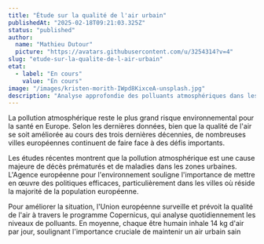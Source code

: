 ```yaml
---
title: "Étude sur la qualité de l'air urbain"
publishedAt: "2025-02-18T09:21:03.325Z"
status: "published"
author:
  name: "Mathieu Dutour"
  picture: "https://avatars.githubusercontent.com/u/3254314?v=4"
slug: "etude-sur-la-qualite-de-l-air-urbain"
etat:
  - label: "En cours"
    value: "En cours"
image: "/images/kristen-morith-IWpd8KixceA-unsplash.jpg"
description: "Analyse approfondie des polluants atmosphériques dans les grandes villes françaises et leurs effets sur la santé respiratoire."
---
```


La pollution atmosphérique reste le plus grand risque environnemental pour la santé en Europe. Selon les dernières données, bien que la qualité de l'air se soit améliorée au cours des trois dernières décennies, de nombreuses villes européennes continuent de faire face à des défis importants.

Les études récentes montrent que la pollution atmosphérique est une cause majeure de décès prématurés et de maladies dans les zones urbaines. L'Agence européenne pour l'environnement souligne l'importance de mettre en œuvre des politiques efficaces, particulièrement dans les villes où réside la majorité de la population européenne.

Pour améliorer la situation, l'Union européenne surveille et prévoit la qualité de l'air à travers le programme Copernicus, qui analyse quotidiennement les niveaux de polluants. En moyenne, chaque être humain inhale 14 kg d'air par jour, soulignant l'importance cruciale de maintenir un air urbain sain